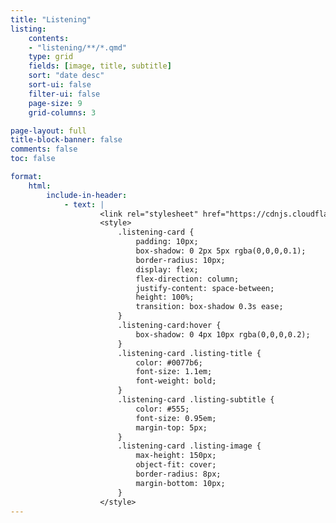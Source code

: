 ```yaml
---
title: "Listening"
listing:
    contents: 
    - "listening/**/*.qmd"
    type: grid
    fields: [image, title, subtitle]
    sort: "date desc"
    sort-ui: false
    filter-ui: false
    page-size: 9
    grid-columns: 3

page-layout: full
title-block-banner: false
comments: false
toc: false

format:
    html:
        include-in-header:
            - text: |
                    <link rel="stylesheet" href="https://cdnjs.cloudflare.com/ajax/libs/font-awesome/6.0.0/css/all.min.css">
                    <style>
                        .listening-card {
                            padding: 10px;
                            box-shadow: 0 2px 5px rgba(0,0,0,0.1);
                            border-radius: 10px;
                            display: flex;
                            flex-direction: column;
                            justify-content: space-between;
                            height: 100%;
                            transition: box-shadow 0.3s ease;
                        }
                        .listening-card:hover {
                            box-shadow: 0 4px 10px rgba(0,0,0,0.2);
                        }
                        .listening-card .listing-title {
                            color: #0077b6;
                            font-size: 1.1em;
                            font-weight: bold;
                        }
                        .listening-card .listing-subtitle {
                            color: #555;
                            font-size: 0.95em;
                            margin-top: 5px;
                        }
                        .listening-card .listing-image {
                            max-height: 150px;
                            object-fit: cover;
                            border-radius: 8px;
                            margin-bottom: 10px;
                        }
                    </style>
---
```

